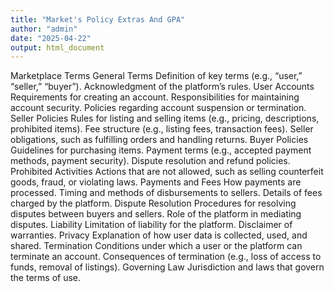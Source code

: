 ```yaml
---
title: "Market's Policy Extras And GPA"
author: "admin"
date: "2025-04-22"
output: html_document
---
```


Marketplace Terms
General Terms
Definition of key terms (e.g., "user," "seller," "buyer").
Acknowledgment of the platform's rules.
User Accounts
Requirements for creating an account.
Responsibilities for maintaining account security.
Policies regarding account suspension or termination.
Seller Policies
Rules for listing and selling items (e.g., pricing, descriptions, prohibited items).
Fee structure (e.g., listing fees, transaction fees).
Seller obligations, such as fulfilling orders and handling returns.
Buyer Policies
Guidelines for purchasing items.
Payment terms (e.g., accepted payment methods, payment security).
Dispute resolution and refund policies.
Prohibited Activities
Actions that are not allowed, such as selling counterfeit goods, fraud, or violating laws.
Payments and Fees
How payments are processed.
Timing and methods of disbursements to sellers.
Details of fees charged by the platform.
Dispute Resolution
Procedures for resolving disputes between buyers and sellers.
Role of the platform in mediating disputes.
Liability
Limitation of liability for the platform.
Disclaimer of warranties.
Privacy
Explanation of how user data is collected, used, and shared.
Termination
Conditions under which a user or the platform can terminate an account.
Consequences of termination (e.g., loss of access to funds, removal of listings).
Governing Law
Jurisdiction and laws that govern the terms of use.